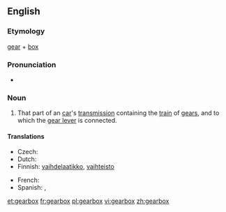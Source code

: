 ==English==

===Etymology===
[[gear]] + [[box]]

===Pronunciation===
* {{audio|en-us-gearbox.ogg|Audio (US)}}

===Noun===
{{wikipedia}}
{{en-noun|gearboxes}}

# That part of an [[car]]'s [[transmission]] containing the [[train]] of [[gears]], and to which the [[gear lever]] is connected.

====Translations====
{{trans-top|train of gears}}
* Czech: {{t-|cs|převodovka|f}}
* Dutch: {{t+|nl|versnellingsbak}}
* Finnish: [[vaihdelaatikko]], [[vaihteisto]]
{{trans-mid}}
* French: {{t-|fr|boite de vitesse}}
* Spanish: {{t|es|caja de cambios}}, {{t|es|caja de velocidades}}
{{trans-bottom}}

[[et:gearbox]]
[[fr:gearbox]]
[[pl:gearbox]]
[[vi:gearbox]]
[[zh:gearbox]]